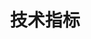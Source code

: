 ---
title: '技术指标'
openapi: '/api-reference/market-data/forex/zh/openapi.yaml GET /market-data/v1/forex/technical-indicators'
---